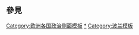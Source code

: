 {{Sidebar with collapsible lists
| name = 波蘭政治
| bodyclass = vcard
| bodystyle = width:{{{width|16.0em}}};
| wraplinks = true
| headingstyle = text-align:left;padding-bottom:0.5em;
| liststyle = padding-top:0;text-align:left;

| title = {{Politics sidebar title |country=波蘭 |image=Herb Polski.svg |size=120px |title=波蘭}}

| heading1 = [[波兰宪法|憲法]]

| list2title = 行政機關
| list2 =
*[[波兰总统|總統]] ([[波兰总统列表|列表]])
*:[[安杰伊·杜达]]
*[[波兰总理|總理]] ({{link-en|波蘭總理列表|List of prime ministers of Poland|列表}})
*:[[馬特烏什·莫拉維茨基]]
*{{link-en|波蘭內閣|Council of Ministers (Poland)|內閣}}

| list3title = 立法機關
| list3 =
*[[波兰议会|議會]]
*:[[参议院 (波兰)|參議院]]
*:[[众议院 (波兰)|眾議院]]

| list4title = 司法機關
| list4 =
*法院及法庭
*:{{link-en|波蘭憲法法庭|Constitutional Tribunal (Poland)|憲法法庭}}
*:{{link-en|波蘭最高法院|Supreme Court of Poland|最高法院}}
*:{{link-en|波蘭最高行政法院|Supreme Administrative Court of Poland|最高行政法院}}
*:{{link-en|國家法庭 (波蘭)|State Tribunal (Poland)|國家法庭}}
*官署
*:{{link-en|最高審計署 (波蘭)|Supreme Audit Office (Poland)|最高審計署}}
*官職
*:{{link-en|檢察總長 (波蘭)|Public Prosecutor General (Poland)|檢察總長}}
*:{{link-en|監察使 (波蘭)|Polish Ombudsman|監察使}}

| list5title = {{link-en|波蘭選舉|Elections in Poland|選舉}}
| list5 =
*總統
*:{{hlist|{{link-en|2010年波蘭總統選舉|2010 Polish presidential election|2010}}|[[2015年波蘭總統選舉|2015]]|[[2020年波蘭總統選舉|2020]]}}
*國會
*:{{hlist|[[2011年波蘭議會選舉|2011]]|[[2015年波蘭議會選舉|2015]]|[[2019年波蘭議會選舉|2019]]}}

| list6title = [[波蘭政黨列表|政黨]]
| list6style = text-align:center;
| list6 = <div class="plainlist">
* [[公民綱領 (波蘭)|公民綱領黨]]
* [[法律與公正黨]]
* [[民主左派聯盟]]
* [[波蘭人民黨]]
* [[波蘭優先黨]]
* {{icon|Category}} [[:Category:波兰政治人物|政治人物]]
</div>

| list7title = [[波蘭行政區劃|行政區劃]]
| list7style = text-align:center;
| list7 = <div class="plainlist">
* [[省 (波兰)|省]]
* [[县 (波兰)|縣]]
*{{link-en|鄉 (波蘭)|Gmina|鄉／市鎮}}
*（[[波兰城市列表|城市及市鎮列表]]）
</div>

| heading8 = [[波兰外交|外交]]

| below = {{Politics sidebar below|Poland}}

}}<noinclude>
{{clear}}

==參見==
{{欧洲各国政治模板}}

[[Category:欧洲各国政治侧面模板]]
[[Category:波蘭政治|*]]
[[Category:波兰模板]]
</noinclude>